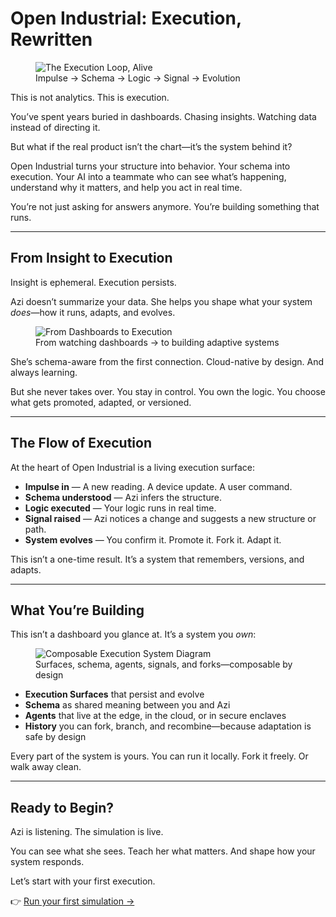 # Open Industrial: Execution, Rewritten

<figure class="my-8 flex flex-col items-center text-center">
  <img 
    src="/assets/Impulse-Schema-Logic-Signal-Evolution.png" 
    data-eac-bypass-base
    alt="The Execution Loop, Alive"
    class="rounded-2xl shadow-xl ring-1 ring-indigo-500/30 max-w-full"
  />
  <figcaption class="mt-4 text-sm text-indigo-400 tracking-wide uppercase">
    Impulse → Schema → Logic → Signal → Evolution
  </figcaption>
</figure>

This is not analytics. This is execution.

You’ve spent years buried in dashboards. Chasing insights. Watching data instead of directing it.

But what if the real product isn’t the chart—it’s the system behind it?

Open Industrial turns your structure into behavior. Your schema into execution. Your AI into a teammate who can see what’s happening, understand why it matters, and help you act in real time.

You’re not just asking for answers anymore. You’re building something that runs.

---

## From Insight to Execution

Insight is ephemeral. Execution persists.

Azi doesn’t summarize your data. She helps you shape what your system *does*—how it runs, adapts, and evolves.

<figure class="my-8 flex flex-col items-center text-center">
  <img 
    src="/assets/Insight-vs-Execution-Split.png" 
    data-eac-bypass-base
    alt="From Dashboards to Execution"
    class="rounded-2xl shadow-xl ring-1 ring-pink-500/30 max-w-full"
  />
  <figcaption class="mt-4 text-sm text-pink-400 tracking-wide uppercase">
    From watching dashboards → to building adaptive systems
  </figcaption>
</figure>

She’s schema-aware from the first connection. Cloud-native by design. And always learning.

But she never takes over. You stay in control. You own the logic. You choose what gets promoted, adapted, or versioned.

---

## The Flow of Execution

At the heart of Open Industrial is a living execution surface:

- **Impulse in** — A new reading. A device update. A user command.
- **Schema understood** — Azi infers the structure.
- **Logic executed** — Your logic runs in real time.
- **Signal raised** — Azi notices a change and suggests a new structure or path.
- **System evolves** — You confirm it. Promote it. Fork it. Adapt it.

This isn’t a one-time result. It’s a system that remembers, versions, and adapts.

---

## What You’re Building

This isn’t a dashboard you glance at. It’s a system you *own*:

<figure class="my-8 flex flex-col items-center text-center">
  <img 
    src="/assets/Composable-Execution-System.png" 
    data-eac-bypass-base
    alt="Composable Execution System Diagram"
    class="rounded-2xl shadow-xl ring-1 ring-cyan-400/30 max-w-full"
  />
  <figcaption class="mt-4 text-sm text-cyan-300 tracking-wide uppercase">
    Surfaces, schema, agents, signals, and forks—composable by design
  </figcaption>
</figure>

- **Execution Surfaces** that persist and evolve
- **Schema** as shared meaning between you and Azi
- **Agents** that live at the edge, in the cloud, or in secure enclaves
- **History** you can fork, branch, and recombine—because adaptation is safe by design

Every part of the system is yours. You can run it locally. Fork it freely. Or walk away clean.

---

## Ready to Begin?

Azi is listening. The simulation is live.

You can see what she sees. Teach her what matters. And shape how your system responds.

Let’s start with your first execution.

👉 [Run your first simulation →](./first-execution)


